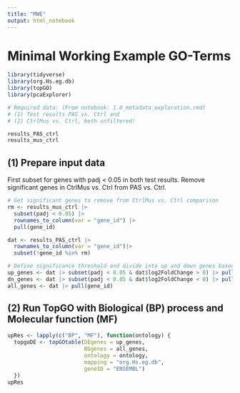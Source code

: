 ```yaml
---
title: "MWE"
output: html_notebook
---
```

# Minimal Working Example GO-Terms

```r
library(tidyverse)
library(org.Hs.eg.db)
library(topGO)
library(pcaExplorer)

# Required data: (From notebook: 1.0_metadata_exploration.rmd)
# (1) Test results PAS vs. Ctrl and 
# (2) CtrlMus vs. Ctrl, both unfiltered!

results_PAS_ctrl
results_mus_ctrl
```

## (1) Prepare input data
First subset for genes with padj < 0.05 in both test results. Remove significant genes in CtrlMus vs. Ctrl from PAS vs. Ctrl.
```r
# Get significant genes to remove from CtrlMus vs. Ctrl comparison
rm <- results_mus_ctrl |>
  subset(padj < 0.05) |>
  rownames_to_column(var = "gene_id") |>
  pull(gene_id)

dat <- results_PAS_ctrl |>
  rownames_to_column(var = "gene_id")|>
  subset(!gene_id %in% rm)

# Define significance threshold and divide into up and down genes based on logFC
up_genes <- dat |> subset(padj < 0.05 & dat$log2FoldChange > 0) |> pull(gene_id)
dn_genes <- dat |> subset(padj < 0.05 & dat$log2FoldChange < 0) |> pull(gene_id)
all_genes <- dat |> pull(gene_id)
```

## (2) Run TopGO with Biological (BP) process and Molecular function (MF)
```r
upRes <- lapply(c("BP", "MF"), function(ontology) {
  topgoDE <- topGOtable(DEgenes = up_genes,
                        BGgenes = all_genes,
                        ontology = ontology,
                        mapping = "org.Hs.eg.db",
                        geneID = "ENSEMBL")
  })
upRes
```